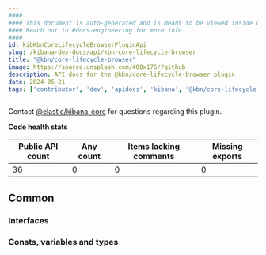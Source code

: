 ```yaml
---
####
#### This document is auto-generated and is meant to be viewed inside our experimental, new docs system.
#### Reach out in #docs-engineering for more info.
####
id: kibKbnCoreLifecycleBrowserPluginApi
slug: /kibana-dev-docs/api/kbn-core-lifecycle-browser
title: "@kbn/core-lifecycle-browser"
image: https://source.unsplash.com/400x175/?github
description: API docs for the @kbn/core-lifecycle-browser plugin
date: 2024-05-21
tags: ['contributor', 'dev', 'apidocs', 'kibana', '@kbn/core-lifecycle-browser']
---
```




Contact [@elastic/kibana-core](https://github.com/orgs/elastic/teams/kibana-core) for questions regarding this plugin.

**Code health stats**

| Public API count  | Any count | Items lacking comments | Missing exports |
|-------------------|-----------|------------------------|-----------------|
| 36 | 0 | 0 | 0 |

## Common

### Interfaces
<DocDefinitionList data={kbnCoreLifecycleBrowserObj.common.interfaces}/>

### Consts, variables and types
<DocDefinitionList data={kbnCoreLifecycleBrowserObj.common.misc}/>

